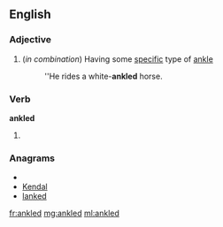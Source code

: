==English==

===Adjective===
{{en-adj|-}}

# (''in combination'') Having some [[specific]] type of [[ankle]]
#: ''He rides a white-'''ankled''' horse.

===Verb===
'''ankled'''

# {{past of|[[ankle]]}}

===Anagrams===
* {{alphagram|adekln}}
* [[Kendal#English|Kendal]]
* [[lanked#English|lanked]]

[[fr:ankled]]
[[mg:ankled]]
[[ml:ankled]]